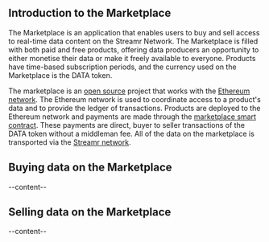 

<ScrollableAnchor id="introduction-marketplace"><div>

## Introduction to the Marketplace
The <Link to={links.marketplace.main}>Marketplace</Link> is an application that enables users to buy and sell access to real-time data content on the Streamr Network. The Marketplace is filled with both paid and free products, offering data producers an opportunity to either monetise their data or make it freely available to everyone. Products have time-based subscription periods, and the currency used on the Marketplace is the <Link to={links.newdocs.dataToken}>DATA token</Link>.

The marketplace is an [open source](http://github.com/streamr-dev/streamr-platform) project that works with the [Ethereum network](https://www.ethereum.org). The Ethereum network is used to coordinate access to a product's data and to provide the ledger of transactions. Products are deployed to the Ethereum network and payments are made through the [marketplace smart contract](https://etherscan.io/address/0xa10151d088f6f2705a05d6c83719e99e079a61c1). These payments are direct, buyer to seller transactions of the DATA token without a middleman fee. All of the data on the marketplace is transported via the [Streamr network](https://streamr.com/network).

</div></ScrollableAnchor>

<ScrollableAnchor id="buying-data-marketplace"><div>

## Buying data on the Marketplace
--content--

</div></ScrollableAnchor>

<ScrollableAnchor id="selling-data-marketplace"><div>

## Selling data on the Marketplace
--content--

</div></ScrollableAnchor>
